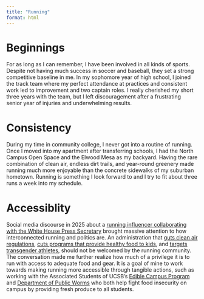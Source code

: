 ```yaml
---
title: "Running"
format: html
---
```


# Beginnings

For as long as I can remember, I have been involved in all kinds of sports. Despite not having much success in soccer and baseball, they set a strong competitive baseline in me. In my sophomore year of high school, I joined the track team where my perfect attendance at practices and consistent work led to improvement and two captain roles. I really cherished my short three years with the team, but I left discouragement after a frustrating senior year of injuries and underwhelming results.

# Consistency

During my time in community college, I never got into a routine of running. Once I moved into my apartment after transferring schools, I had the North Campus Open Space and the Elwood Mesa as my backyard. Having the rare combination of clean air, endless dirt trails, and year-round greenery made running much more enjoyable than the concrete sidewalks of my suburban hometown. Running is something I look forward to and I try to fit about three runs a week into my schedule. 

# Accessiblity

Social media discourse in 2025 about a [running influencer collaborating with the White House Press Secretary](https://www.thecut.com/article/tiktok-controversy-kate-mackz-karoline-leavitt-interview.html){target="_blank"} brought massive attention to how interconnected running and politics are. An administration that [guts clean air regulations](https://www.pbs.org/newshour/politics/epa-head-announces-sweeping-plan-to-revoke-dozens-of-environmental-regulations){target="_blank"}, [cuts programs that provide healthy food to kids](https://www.edweek.org/policy-politics/trump-admin-cuts-program-that-brought-local-food-to-school-cafeterias/2025/03){target="_blank"}, and [targets transgender athletes](https://williamsinstitute.law.ucla.edu/publications/impact-trans-sports-ban-eo/){target="_blank"}, should not be welcomed by the running community. The conversation made me further realize how much of a privilege it is to run with access to adequate food and gear. It is a goal of mine to work towards making running more accessible through tangible actions, such as working with the Associated Students of UCSB's [Edible Campus Program](https://www.sustainability.ucsb.edu/giving/edible-campus-program){target="_blank"} and [Department of Public Worms](https://worms.as.ucsb.edu/){target="_blank"} who both help fight food insecurity on campus by providing fresh produce to all students. 
